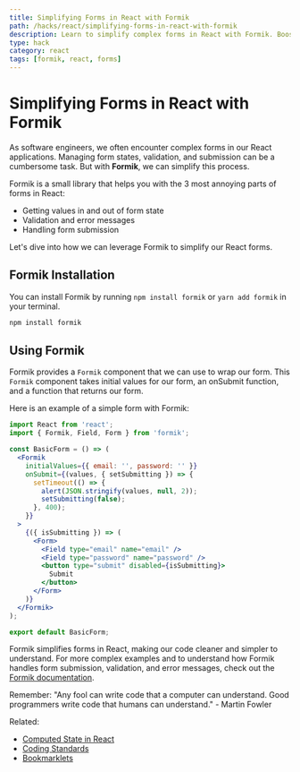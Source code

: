 ```yaml
---
title: Simplifying Forms in React with Formik
path: /hacks/react/simplifying-forms-in-react-with-formik
description: Learn to simplify complex forms in React with Formik. Boost your App's performance and user experience.
type: hack
category: react
tags: [formik, react, forms]
---
```


# Simplifying Forms in React with Formik

As software engineers, we often encounter complex forms in our React applications. Managing form states, validation, and submission can be a cumbersome task. But with **Formik**, we can simplify this process.

Formik is a small library that helps you with the 3 most annoying parts of forms in React:
- Getting values in and out of form state
- Validation and error messages
- Handling form submission

Let's dive into how we can leverage Formik to simplify our React forms.

## Formik Installation
You can install Formik by running `npm install formik` or `yarn add formik` in your terminal.

```bash
npm install formik
```

## Using Formik
Formik provides a `Formik` component that we can use to wrap our form. This `Formik` component takes initial values for our form, an onSubmit function, and a function that returns our form.

Here is an example of a simple form with Formik:

```jsx
import React from 'react';
import { Formik, Field, Form } from 'formik';

const BasicForm = () => (
  <Formik
    initialValues={{ email: '', password: '' }}
    onSubmit={(values, { setSubmitting }) => {
      setTimeout(() => {
        alert(JSON.stringify(values, null, 2));
        setSubmitting(false);
      }, 400);
    }}
  >
    {({ isSubmitting }) => (
      <Form>
        <Field type="email" name="email" />
        <Field type="password" name="password" />
        <button type="submit" disabled={isSubmitting}>
          Submit
        </button>
      </Form>
    )}
  </Formik>
);

export default BasicForm;
```

Formik simplifies forms in React, making our code cleaner and simpler to understand. For more complex examples and to understand how Formik handles form submission, validation, and error messages, check out the [Formik documentation](https://formik.org/docs/overview).

Remember: "Any fool can write code that a computer can understand. Good programmers write code that humans can understand." - Martin Fowler

Related:
- [Computed State in React](https://samuellawrentz.com/blog/computed-state-in-react)
- [Coding Standards](https://samuellawrentz.com/blog/coding-standards-husky-typescript-lint-staged)
- [Bookmarklets](https://samuellawrentz.com/blog/bookmarklets/)